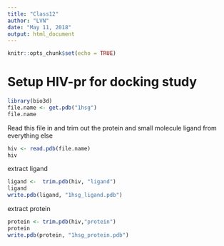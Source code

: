 ```yaml
---
title: "Class12"
author: "LVN"
date: "May 11, 2018"
output: html_document
---
```


```r
knitr::opts_chunk$set(echo = TRUE)
```

# Setup HIV-pr for docking study
```r
library(bio3d)
file.name <- get.pdb("1hsg")
file.name
```

Read this file in and trim out the protein and small molecule ligand from everything else

```r
hiv <- read.pdb(file.name)
hiv
```

extract ligand
```r
ligand <-  trim.pdb(hiv, "ligand")
ligand
write.pdb(ligand, "1hsg_ligand.pdb")
```

extract protein
```r
protein <- trim.pdb(hiv,"protein")
protein
write.pdb(protein, "1hsg_protein.pdb")
```











